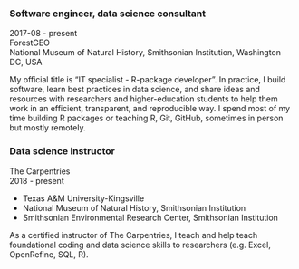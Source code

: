 ### Software engineer, data science consultant

2017-08 - present  
ForestGEO  
National Museum of Natural History, Smithsonian Institution, Washington DC, USA  

My official title is "IT specialist - R-package developer". In practice, I build software, learn best practices in data science, and share ideas and resources with researchers and higher-education students to help them work in an efficient, transparent, and reproducible way. I spend most of my time building R packages or teaching R, Git, GitHub, sometimes in person but mostly remotely.

### Data science instructor

The Carpentries  
2018 - present  

* Texas A&M University-Kingsville
* National Museum of Natural History, Smithsonian Institution
* Smithsonian Environmental Research Center, Smithsonian Institution

As a certified instructor of The Carpentries, I teach and help teach foundational coding and data science skills to researchers (e.g. Excel, OpenRefine, SQL, R).
